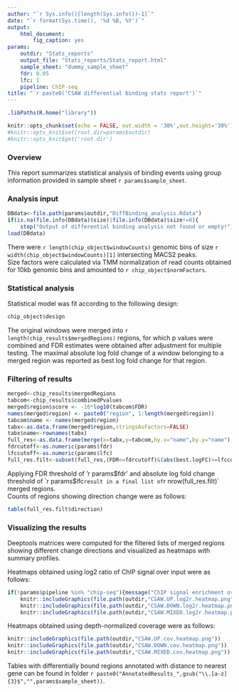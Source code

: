 ```yaml
---
author: "`r Sys.info()[length(Sys.info())-1]`"
date: "`r format(Sys.time(), '%d %B, %Y')`"
output: 
    html_document:
        fig_caption: yes
params:
    outdir: "Stats_reports"
    output_file: "Stats_reports/Stats_report.html"
    sample_sheet: "dummy_sample_sheet"
    fdr: 0.05
    lfc: 1
    pipeline: ChIP-seq
title: "`r paste0('CSAW differential binding stats report')`"
---
```


```r
.libPaths(R.home("library"))

knitr::opts_chunk$set(echo = FALSE, out.width = '30%',out.height='30%')
#knitr::opts_knit$set(root.dir=params$outdir)
#knitr::opts_knit$get('root.dir')

```


### Overview

This report summarizes statistical analysis of binding events using group information provided in sample sheet `r params$sample_sheet`. 

### Analysis input

```r
DBdata<-file.path(params$outdir,"DiffBinding_analysis.Rdata")
if(is.na(file.info(DBdata)$size)|file.info(DBdata)$size!=0){
    stop("Output of differential binding analysis not found or empty!")}
load(DBdata)
```

There were `r length(chip_object$windowCounts)` genomic bins of size `r width(chip_object$windowCounts)[1]` intersecting MACS2 peaks.   
Size factors were calculated via TMM normalization of read counts obtained for 10kb genomic bins and amounted to `r chip_object$normFactors`.   

### Statistical analysis

Statistical model was fit according to the following design:

```r
chip_object$design
```

The original windows were merged into `r length(chip_results$mergedRegions)` regions, for which p values were combined and FDR estimates were obtained after adjustment for multiple testing. 
The maximal absolute log fold change of a window belonging to a merged region was reported as best log fold change for that region.

### Filtering of results

```r
merged<-chip_results$mergedRegions
tabcom<-chip_results$combinedPvalues
merged$region$score <- -10*log10(tabcom$FDR)
names(merged$region) <- paste0("region", 1:length(merged$region))
tabcom$name <- names(merged$region)
tabx<-as.data.frame(merged$region,stringsAsFactors=FALSE)
tabx$name<-rownames(tabx)
full_res<-as.data.frame(merge(x=tabx,y=tabcom,by.x="name",by.y="name"),stringsAsFactors=FALSE)
fdrcutoff<-as.numeric(params$fdr)
lfccutoff<-as.numeric(params$lfc)
full_res.filt<-subset(full_res,(FDR<=fdrcutoff)&(abs(best.logFC)>=lfccutoff))
```

Applying FDR threshold of 'r params$fdr' and absolute log fold change threshold of `r params$lfc` result in a final list of `r nrow(full_res.filt)` merged regions.   
Counts of regions showing direction change were as follows:

```r
table(full_res.filt$direction)
```

### Visualizing the results

Deeptools matrices were computed for the filtered lists of merged regions showing different change directions and visualized as heatmaps with summary profiles.

Heatmaps obtained using log2 ratio of ChIP signal over input were as follows:

```r
if(!params$pipeline %in% "chip-seq"){message("ChIP signal enrichment over input is only available for ChIP-seq workflow!")}else{
    knitr::includeGraphics(file.path(outdir,"CSAW.UP.log2r.heatmap.png"))
    knitr::includeGraphics(file.path(outdir,"CSAW.DOWN.log2r.heatmap.png"))
    knitr::includeGraphics(file.path(outdir,"CSAW.MIXED.log2r.heatmap.png"))}
```
Heatmaps obtained using depth-normalized coverage were as follows:

```r
knitr::includeGraphics(file.path(outdir,"CSAW.UP.cov.heatmap.png"))
knitr::includeGraphics(file.path(outdir,"CSAW.DOWN.cov.heatmap.png"))
knitr::includeGraphics(file.path(outdir,"CSAW.MIXED.cov.heatmap.png"))
```

Tables with differentially bound regions annotated with distance to nearest gene can be found in folder `r paste0("AnnotatedResults_",gsub("\\.[a-z]{3}$","",params$sample_sheet))`.


  
